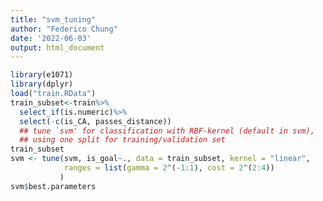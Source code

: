 ```yaml
---
title: "svm_tuning"
author: "Federico Chung"
date: '2022-06-03'
output: html_document
---
```


```r
library(e1071)
library(dplyr)
load("train.RData")
train_subset<-train%>%
  select_if(is.numeric)%>%
  select(-c(is_CA, passes_distance))
  ## tune `svm' for classification with RBF-kernel (default in svm),
  ## using one split for training/validation set
train_subset
svm <- tune(svm, is_goal~., data = train_subset, kernel = "linear",
            ranges = list(gamma = 2^(-1:1), cost = 2^(2:4))
           )
svm$best.parameters
```

